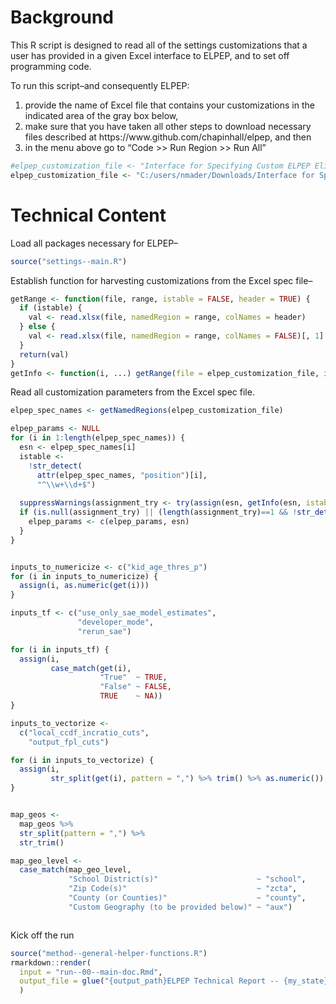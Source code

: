 # Background

This R script is designed to read all of the settings customizations that a user has provided in a given Excel interface to ELPEP, and to set off programming code.

To run this script--and consequently ELPEP:

1. provide the name of Excel file that contains your customizations in the indicated area of the gray box below, 
2. make sure that you have taken all other steps to download necessary files described at https://www.github.com/chapinhall/elpep, and then
3. in the menu above go to "Code >> Run Region >> Run All"

```r
#elpep_customization_file <- "Interface for Specifying Custom ELPEP Eligibility Estimates.xlsm"
elpep_customization_file <- "C:/users/nmader/Downloads/Interface for Specifying Custom ELPEP Eligibility Estimates--Maine.xlsm"
```


# Technical Content

Load all packages necessary for ELPEP--

```r
source("settings--main.R")
```

Establish function for harvesting customizations from the Excel spec file--

```r
getRange <- function(file, range, istable = FALSE, header = TRUE) {
  if (istable) {
    val <- read.xlsx(file, namedRegion = range, colNames = header)
  } else {
    val <- read.xlsx(file, namedRegion = range, colNames = FALSE)[, 1]
  }
  return(val)
}
getInfo <- function(i, ...) getRange(file = elpep_customization_file, i, ...)

```


Read all customization parameters from the Excel spec file.

```r
elpep_spec_names <- getNamedRegions(elpep_customization_file)

elpep_params <- NULL
for (i in 1:length(elpep_spec_names)) {
  esn <- elpep_spec_names[i]
  istable <- 
    !str_detect(
      attr(elpep_spec_names, "position")[i], 
      "^\\w+\\d+$")
  
  suppressWarnings(assignment_try <- try(assign(esn, getInfo(esn, istable = istable))))
  if (is.null(assignment_try) || (length(assignment_try)==1 && !str_detect(assignment_try, "Error"))) {
    elpep_params <- c(elpep_params, esn)
  }
}
```

```r

```

```r
inputs_to_numericize <- c("kid_age_thres_p")
for (i in inputs_to_numericize) {
  assign(i, as.numeric(get(i)))
}
```


```r
inputs_tf <- c("use_only_sae_model_estimates",
               "developer_mode",
               "rerun_sae")

for (i in inputs_tf) {
  assign(i,
         case_match(get(i),
                    "True"  ~ TRUE,
                    "False" ~ FALSE,
                    TRUE    ~ NA))
}
```

```r
inputs_to_vectorize <- 
  c("local_ccdf_incratio_cuts",
    "output_fpl_cuts")

for (i in inputs_to_vectorize) {
  assign(i,
         str_split(get(i), pattern = ",") %>% trim() %>% as.numeric())
}
```


```r

```

```r
map_geos <- 
  map_geos %>% 
  str_split(pattern = ",") %>% 
  str_trim()

map_geo_level <-
  case_match(map_geo_level,
             "School District(s)"                      ~ "school",
             "Zip Code(s)"                             ~ "zcta",
             "County (or Counties)"                    ~ "county",
             "Custom Geography (to be provided below)" ~ "aux")



```



Kick off the run

```r
source("method--general-helper-functions.R")
rmarkdown::render(
  input = "run--00--main-doc.Rmd",
  output_file = glue("{output_path}ELPEP Technical Report -- {my_state} -- {my_output_tag}.html")
  )
```


